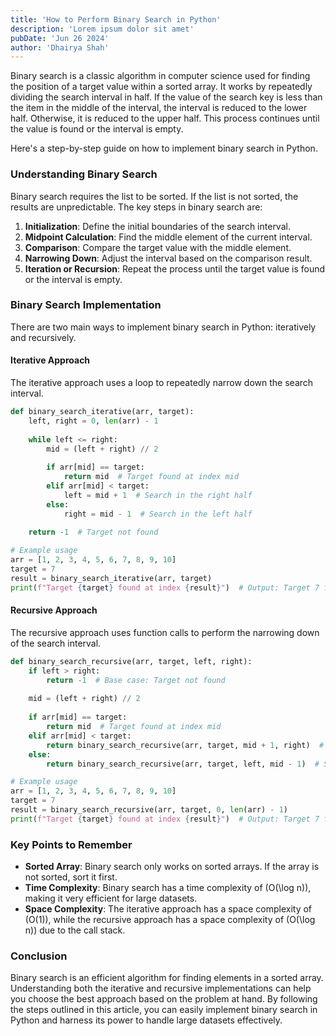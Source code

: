 ```yaml
---
title: 'How to Perform Binary Search in Python'
description: 'Lorem ipsum dolor sit amet'
pubDate: 'Jun 26 2024'
author: 'Dhairya Shah'
---
```


Binary search is a classic algorithm in computer science used for finding the position of a target value within a sorted array. It works by repeatedly dividing the search interval in half. If the value of the search key is less than the item in the middle of the interval, the interval is reduced to the lower half. Otherwise, it is reduced to the upper half. This process continues until the value is found or the interval is empty.

Here's a step-by-step guide on how to implement binary search in Python.

### Understanding Binary Search

Binary search requires the list to be sorted. If the list is not sorted, the results are unpredictable. The key steps in binary search are:

1. **Initialization**: Define the initial boundaries of the search interval.
2. **Midpoint Calculation**: Find the middle element of the current interval.
3. **Comparison**: Compare the target value with the middle element.
4. **Narrowing Down**: Adjust the interval based on the comparison result.
5. **Iteration or Recursion**: Repeat the process until the target value is found or the interval is empty.

### Binary Search Implementation

There are two main ways to implement binary search in Python: iteratively and recursively.

#### Iterative Approach

The iterative approach uses a loop to repeatedly narrow down the search interval.

```python
def binary_search_iterative(arr, target):
    left, right = 0, len(arr) - 1
    
    while left <= right:
        mid = (left + right) // 2
        
        if arr[mid] == target:
            return mid  # Target found at index mid
        elif arr[mid] < target:
            left = mid + 1  # Search in the right half
        else:
            right = mid - 1  # Search in the left half
    
    return -1  # Target not found

# Example usage
arr = [1, 2, 3, 4, 5, 6, 7, 8, 9, 10]
target = 7
result = binary_search_iterative(arr, target)
print(f"Target {target} found at index {result}")  # Output: Target 7 found at index 6
```

#### Recursive Approach

The recursive approach uses function calls to perform the narrowing down of the search interval.

```python
def binary_search_recursive(arr, target, left, right):
    if left > right:
        return -1  # Base case: Target not found
    
    mid = (left + right) // 2
    
    if arr[mid] == target:
        return mid  # Target found at index mid
    elif arr[mid] < target:
        return binary_search_recursive(arr, target, mid + 1, right)  # Search in the right half
    else:
        return binary_search_recursive(arr, target, left, mid - 1)  # Search in the left half

# Example usage
arr = [1, 2, 3, 4, 5, 6, 7, 8, 9, 10]
target = 7
result = binary_search_recursive(arr, target, 0, len(arr) - 1)
print(f"Target {target} found at index {result}")  # Output: Target 7 found at index 6
```

### Key Points to Remember

- **Sorted Array**: Binary search only works on sorted arrays. If the array is not sorted, sort it first.
- **Time Complexity**: Binary search has a time complexity of \(O(\log n)\), making it very efficient for large datasets.
- **Space Complexity**: The iterative approach has a space complexity of \(O(1)\), while the recursive approach has a space complexity of \(O(\log n)\) due to the call stack.

### Conclusion

Binary search is an efficient algorithm for finding elements in a sorted array. Understanding both the iterative and recursive implementations can help you choose the best approach based on the problem at hand. By following the steps outlined in this article, you can easily implement binary search in Python and harness its power to handle large datasets effectively.